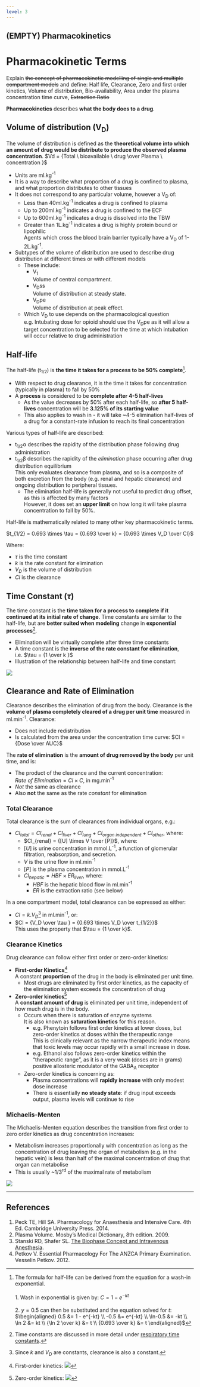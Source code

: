 ```yaml
---
level: 3
---
```


## (EMPTY) Pharmacokinetics

# Pharmacokinetic Terms

:::ANZCA
Explain ~~the concept of pharmacokinetic modelling of single and multiple compartment models~~ and define: Half life, Clearance, Zero and first order kinetics, Volume of distribution, Bio-availability, Area under the plasma concentration time curve, ~~Extraction Ratio~~
:::

**Pharmacokinetics** describes **what the body does to a drug**. 

## Volume of distribution (V~D~)

The volume of distribution is defined as the **theoretical volume into which an amount of drug would be distribute to produce the observed plasma concentration**.
$Vd = {Total \ bioavailable \ drug \over Plasma \ concentration }$

* Units are ml.kg^-1^ 
* It is a way to describe what proportion of a drug is confined to plasma, and what proportion distributes to other tissues
* It does not correspond to any particular volume, however a V~D~ of:
    * Less than 40ml.kg^-1^ indicates a drug is confined to plasma
    * Up to 200ml.kg^-1^ indicates a drug is confined to the ECF
    * Up to 600ml.kg^-1^ indicates a drug is dissolved into the TBW
    * Greater than 1L.kg^-1^ indicates a drug is highly protein bound or lipophilic\
    Agents which cross the blood brain barrier typically have a V~D~ of 1-2L.kg^-1^.
* Subtypes of the volume of distribution are used to describe drug distribution at different times or with different models
    * These include:
        * V~1~\
        Volume of central compartment.
        * V~D~ss\
        Volume of distribution at steady state.
        * V~D~pe\
        Volume of distribution at peak effect.
    * Which V~D~ to use depends on the pharmacological question  
    e.g. Intubating dose for opioid should use the V~D~pe as it will allow a target concentration to be selected for the time at which intubation will occur relative to drug administration


## Half-life

The half-life (t~1/2~) is **the time it takes for a process to be 50% complete**^[The formula for half-life can be derived from the equation for a wash-in exponential.\
\
1. Wash in exponential is given by: $C = 1 - e^{-kt}$\
\
2. $y = 0.5$ can then be substituted and the equation solved for $t$:\
$\begin{aligned}
0.5 &= 1 - e^{-kt} \\
 -0.5 &= e^{-kt} \\
\ln-0.5 &= -kt \\
\ln 2 &= kt \\
{\ln 2 \over k} &= t \\
{0.693 \over k} &= t
\end{aligned}$].

* With respect to drug clearance, it is the time it takes for concentration (typically in plasma) to fall by 50%
* A **process** is considered to be **complete after 4-5 half-lives**\
    * As the value decreases by 50% after each half-life, so **after 5 half-lives** concentration will be **3.125% of its starting value**
    * This also applies to wash in - it will take ~4-5 elimination half-lives of a drug for a constant-rate infusion to reach its final concentration


Various types of half-life are described:

* t~1/2~α describes the rapidity of the distribution phase following drug administration
* t~1/2~β describes the rapidity of the *elimination* phase occurring after drug distribution equilibrium\
This only evaluates clearance from plasma, and so is a composite of both excretion from the body (e.g. renal and hepatic clearance) and ongoing distribution to peripheral tissues.
    * The elimination half-life is generally not useful to predict drug offset, as this is affected by many factors\
    However, it does set an **upper limit** on how long it will take plasma concentration to fall by 50%.


Half-life is mathematically related to many other key pharmacokinetic terms.

$t_{1/2} = 0.693 \times \tau = {0.693 \over k} = {0.693 \times V_D \over Cl}$

Where:

* $\tau$ is the time constant
* $k$ is the rate constant for elimination
* $V_D$ is the volume of distribution
* $Cl$ is the clearance


## Time Constant ($\tau$)

The time constant is the **time taken for a process to complete if it continued at its initial rate of change**. Time constants are similar to the half-life, but are **better suited when modeling** change in **exponential processes**^[Time constants are discussed in more detail under [respiratory time constants](time-constants.md).].

* Elimination will be virtually complete after three time constants
* A time constant is the **inverse of the rate constant for elimination**, i.e. $\tau = {1 \over k }$
* Illustration of the relationship between half-life and time constant:

<img src="resources/half-life-and-time-constants.svg">


## Clearance and Rate of Elimination

Clearance describes the elimination of drug from the body. Clearance is the **volume of plasma completely cleared of a drug per unit time** measured in ml.min^-1^. Clearance:

* Does not include redistribution
* Is calculated from the area under the concentration time curve: $Cl = {Dose \over AUC}$

The **rate of elimination** is the **amount of drug removed by the body** per unit time, and is:

* The product of the clearance and the current concentration: $Rate \ of \ Elimination = Cl \times C$, in mg.min^-1^
* *Not* the same as clearance
* Also **not** the same as the rate *constant* for elimination

### Total Clearance

Total clearance is the sum of clearances from individual organs, e.g.:

* $Cl_{total} = Cl_{renal} + Cl_{liver} + Cl_{lung} + Cl_{organ \ independent} + Cl_{other}$, where:
    * $Cl_{renal} = {[U] \times V \over [P]}$, where:
    * $[U]$ is urine concentration in mmol.L^-1^, a function of glomerular filtration, reabsorption, and secretion.
    * $V$ is the urine flow in ml.min^-1^
    * $[P]$ is the plasma concentration in mmol.L^-1^
  * $Cl_{hepatic} = HBF \times ER_{liver}$, where:
    * $HBF$ is the hepatic blood flow in ml.min^-1^
    * $ER$ is the extraction ratio (see below)


In a one compartment model, total clearance can be expressed as either:

* $Cl = k.V_D$^[Since $k$ and $V_D$ are constants, clearance is also a constant.] in ml.min^-1^, or: 
* $Cl = {V_D \over \tau } = {0.693 \times V_D \over t_{1/2}}$\
This uses the property that $\tau = {1 \over k}$.

### Clearance Kinetics

Drug clearance can follow either first order or zero-order kinetics:

* **First-order Kinetics**^[First-order kinetics: <img src="resources/first-order-kinetics.svg">]\
A constant **proportion** of the drug in the body is eliminated per unit time.
    * Most drugs are eliminated by first order kinetics, as the capacity of the elimination system exceeds the concentration of drug


* **Zero-order kinetics**^[Zero-order kinetics: <img src="resources/zero-order-kinetics.svg">]\
A **constant amount of drug** is eliminated per unit time, independent of how much drug is in the body.
    * Occurs when there is saturation of enzyme systems\
    It is also known as **saturation kinetics** for this reason.
        * e.g. Phenytoin follows first order kinetics at lower doses, but zero-order kinetics at doses within the therapeutic range\
        This is clinically relevant as the narrow therapeutic index means that toxic levels may occur rapidly with a small increase in dose.
        * e.g. Ethanol also follows zero-order kinetics within the "therapeutic range", as it is a very weak (doses are in grams) positive allosteric modulator of the GABA~A~ receptor
    * Zero-order kinetics is concerning as:
        * Plasma concentrations will **rapidly increase** with only modest dose increase
        * There is essentially **no steady state**: if drug input exceeds output, plasma levels will continue to rise


### Michaelis-Menten

The Michaelis-Menten equation describes the transition from first order to zero order kinetics as drug concentration increases:

* Metabolism increases proportionally with concentration as long as the concentration of drug leaving the organ of metabolism (e.g. in the hepatic vein) is less than half of the maximal concentration of drug that organ can metabolise
* This is usually ~1/3^rd^ of the maximal rate of metabolism


<img src="resources/michalis-menten.svg">


---

## References

1. Peck TE, Hill SA. Pharmacology for Anaesthesia and Intensive Care. 4th Ed. Cambridge University Press. 2014.\
2. Plasma Volume.  Mosby's Medical Dictionary, 8th edition. 2009.\
3. Stanski RD, Shafer SL. [The Biophase Concept and Intravenous Anesthesia](https://web.stanford.edu/~sshafer/LECTURES.DIR/Notes/Biophase%20in%20Anesthesia.doc).
4. Petkov V. Essential Pharmacology For The ANZCA Primary Examination. Vesselin Petkov. 2012.
